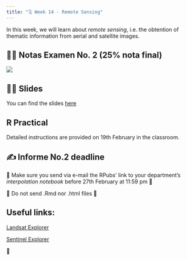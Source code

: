 ```yaml
---
title: "🗓️ Week 14 - Remote Sensing"
---
```


In this week, we will learn about *remote sensing*, i.e. the obtention of thematic information from aerial and satellite images.

## 👨‍🏫 Notas Examen No. 2 (25% nota final)

![](figures/Examen2.png)

## 👨‍🏫 Slides

You can find the slides [here](https://appliedsciences.nasa.gov/sites/default/files/2023-02/Fundamentals_of_RS.pdf)

## R Practical

Detailed instructions are provided on 19th February in the classroom. 

## ✍️ Informe No.2 deadline

🚧 Make sure you send via e-mail the RPubs' link to your department's *interpolation notebook* before 27th February at 11:59 pm 🚧

🚧 Do not send .Rmd nor .html files 🚧

## Useful links:

[Landsat Explorer](https://livingatlas2.arcgis.com/landsatexplorer/)

[Sentinel Explorer](https://sentinel2explorer.esri.com/)

🎥 





